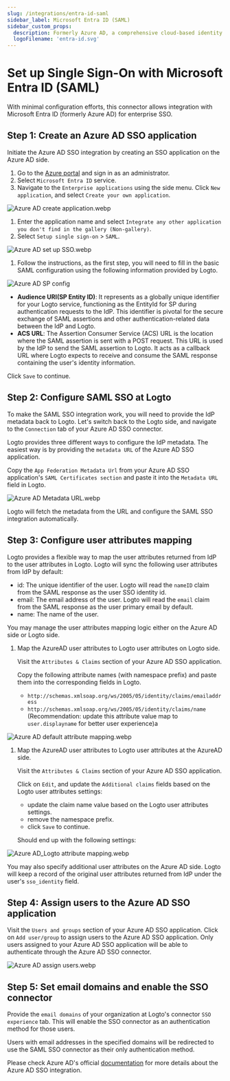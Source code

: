 ```yaml
---
slug: /integrations/entra-id-saml
sidebar_label: Microsoft Entra ID (SAML)
sidebar_custom_props:
  description: Formerly Azure AD, a comprehensive cloud-based identity management service.
  logoFilename: 'entra-id.svg'
---
```



# Set up Single Sign-On with Microsoft Entra ID (SAML)

With minimal configuration efforts, this connector allows integration with Microsoft Entra ID (formerly Azure AD) for enterprise SSO.

<GuideTip />

## Step 1: Create an Azure AD SSO application

Initiate the Azure AD SSO integration by creating an SSO application on the Azure AD side.

1. Go to the [Azure portal](https://portal.azure.com/) and sign in as an administrator.
2. Select `Microsoft Entra ID` service.
3. Navigate to the `Enterprise applications` using the side menu. Click `New application`, and select `Create your own application`.

![Azure AD create application.webp](./assets/azure_ad_create_application.webp)

1. Enter the application name and select `Integrate any other application you don't find in the gallery (Non-gallery)`.
2. Select `Setup single sign-on` > `SAML`.

![Azure AD set up SSO.webp](./assets/azure_ad_set_up_single_sign_on.webp)

1. Follow the instructions, as the first step, you will need to fill in the basic SAML configuration using the following information provided by Logto.

![Azure AD SP config](./assets/azure_ad_sp_config.webp)

- **Audience URI(SP Entity ID)**: It represents as a globally unique identifier for your Logto service, functioning as the EntityId for SP during authentication requests to the IdP. This identifier is pivotal for the secure exchange of SAML assertions and other authentication-related data between the IdP and Logto.
- **ACS URL**: The Assertion Consumer Service (ACS) URL is the location where the SAML assertion is sent with a POST request. This URL is used by the IdP to send the SAML assertion to Logto. It acts as a callback URL where Logto expects to receive and consume the SAML response containing the user's identity information.

Click `Save` to continue.

## Step 2: Configure SAML SSO at Logto

To make the SAML SSO integration work, you will need to provide the IdP metadata back to Logto. Let's switch back to the Logto side, and navigate to the `Connection` tab of your Azure AD SSO connector.

Logto provides three different ways to configure the IdP metadata. The easiest way is by providing the `metadata URL` of the Azure AD SSO application.

Copy the `App Federation Metadata Url` from your Azure AD SSO application's `SAML Certificates section` and paste it into the `Metadata URL` field in Logto.

![Azure AD Metadata URL.webp](./assets/azure_ad_metadata_url.webp)

Logto will fetch the metadata from the URL and configure the SAML SSO integration automatically.

## Step 3: Configure user attributes mapping

Logto provides a flexible way to map the user attributes returned from IdP to the user attributes in Logto. Logto will sync the following user attributes from IdP by default:

- id: The unique identifier of the user. Logto will read the `nameID` claim from the SAML response as the user SSO identity id.
- email: The email address of the user. Logto will read the `email` claim from the SAML response as the user primary email by default.
- name: The name of the user.

You may manage the user attributes mapping logic either on the Azure AD side or Logto side.

1. Map the AzureAD user attributes to Logto user attributes on Logto side.

   Visit the `Attributes & Claims` section of your Azure AD SSO application.

   Copy the following attribute names (with namespace prefix) and paste them into the corresponding fields in Logto.

   - `http://schemas.xmlsoap.org/ws/2005/05/identity/claims/emailaddress`
   - `http://schemas.xmlsoap.org/ws/2005/05/identity/claims/name` (Recommendation: update this attribute value map to `user.displayname` for better user experience)a

![Azure AD default attribute mapping.webp](./assets/azure_ad_default_attribute_mapping.webp)

1. Map the AzureAD user attributes to Logto user attributes at the AzureAD side.

   Visit the `Attributes & Claims` section of your Azure AD SSO application.

   Click on `Edit`, and update the `Additional claims` fields based on the Logto user attributes settings:

   - update the claim name value based on the Logto user attributes settings.
   - remove the namespace prefix.
   - click `Save` to continue.

   Should end up with the following settings:

![Azure AD_Logto attribute mapping.webp](./assets/azure_ad_logto_attribute_mapping.webp)

You may also specify additional user attributes on the Azure AD side. Logto will keep a record of the original user attributes returned from IdP under the user's `sso_identity` field.

## Step 4: Assign users to the Azure AD SSO application

Visit the `Users and groups` section of your Azure AD SSO application. Click on `Add user/group` to assign users to the Azure AD SSO application. Only users assigned to your Azure AD SSO application will be able to authenticate through the Azure AD SSO connector.

![Azure AD assign users.webp](./assets/azure_ad_assign_users.webp)

## Step 5: Set email domains and enable the SSO connector

Provide the `email domains` of your organization at Logto's connector `SSO experience` tab. This will enable the SSO connector as an authentication method for those users.

Users with email addresses in the specified domains will be redirected to use the SAML SSO connector as their only authentication method.

Please check Azure AD's official [documentation](https://learn.microsoft.com/en-us/entra/identity/enterprise-apps/add-application-portal-setup-sso) for more details about the Azure AD SSO integration.
